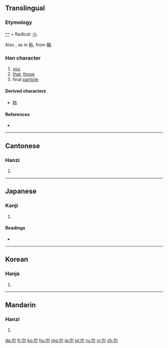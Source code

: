 {{also|爾}}
==Translingual==

===Etymology===
[[冖]] + Radical: [[小]]

Also {{Han simp|爯}}, as in [[称]], from [[稱]].

===Han character===
{{Han char|rn=42|rad=小|as=02|sn=5|four=|canj=弓火 (NF)}}

# [[you]]
# [[that]], [[those]]
# final [[particle]]

====Derived characters====
* [[称]]

====References====
* {{Han ref|kx=0297.011|dkj=07479|dj=0591.030|hdz=10562.030|uh=5C14|ud=23572}}

----

==Cantonese==

===Hanzi===
{{yue-hanzi|jyut=|y=yi5|tra=爾}}

# {{defn|lang=yue|sort=小02}}

----

==Japanese==

===Kanji===
{{ja-kanji|grade=|rs=小02}}

# {{defn|lang=ja|sort=小02}}

====Readings====
* {{ja-readings|on=[[じ]] (ji), [[に]] (ni)|kun=[[なんじ]] (nanji), [[その]] (sono), [[しかり]] (shikari)}}

----

==Korean==

===Hanja===
{{ko-hanja|hangeul=이|rv=i|mr=i}}

# {{defn|lang=ko|sort=小02}}

----

==Mandarin==

===Hanzi===
{{cmn-hanzi|tra=爾|pin=[[ěr]] ([[er3]])|wg=erh<sup>3</sup>}}

# {{defn|lang=cmn|sort=小02}}

[[da:尔]]
[[fr:尔]]
[[ko:尔]]
[[hu:尔]]
[[mg:尔]]
[[ja:尔]]
[[pl:尔]]
[[ru:尔]]
[[vi:尔]]
[[zh:尔]]